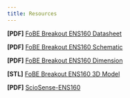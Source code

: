 ```yaml
---
title: Resources
---
```


**[PDF]** [FoBE Breakout ENS160 Datasheet](/assets/files/f2205/f2205.prj.datasheet.r1a.pdf)

**[PDF]** [FoBE Breakout ENS160 Schematic](/assets/files/f2205/f2205.prj.sch.r1a.pdf)

**[PDF]** [FoBE Breakout ENS160 Dimension](/assets/files/f2205/f2205.prj.dim.r1a.pdf)

**[STL]** [FoBE Breakout ENS160 3D Model](/assets/files/f2205/f2205.prj.model.r1a.stl)

**[PDF]** [ScioSense-ENS160](https://atta.szlcsc.com/upload/public/pdf/source/20241028/E2B030D88B74B19976C9A1E3DFF8579F.pdf)

